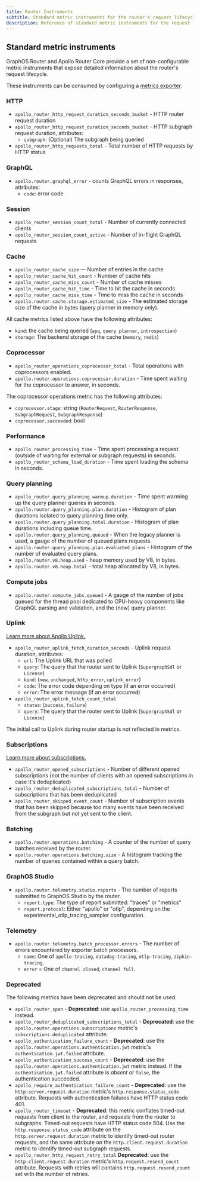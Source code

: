 ```yaml
---
title: Router Instruments
subtitle: Standard metric instruments for the router's request lifecycle
description: Reference of standard metric instruments for the request lifecycle of GraphOS Router and Apollo Router Core. Consumable via the router's metrics exporters. 
---
```


## Standard metric instruments

GraphOS Router and Apollo Router Core provide a set of non-configurable metric instruments that expose detailed information about the router's request lifecycle.

These instruments can be consumed by configuring a [metrics exporter](/router/configuration/telemetry/exporters/metrics/overview).

### HTTP

- `apollo_router_http_request_duration_seconds_bucket` - HTTP router request duration
- `apollo_router_http_request_duration_seconds_bucket` - HTTP subgraph request duration, attributes:
  - `subgraph`: (Optional) The subgraph being queried
- `apollo_router_http_requests_total` - Total number of HTTP requests by HTTP status

### GraphQL

- `apollo.router.graphql_error` - counts GraphQL errors in responses, attributes:
  - `code`: error code

### Session

- `apollo_router_session_count_total` - Number of currently connected clients
- `apollo_router_session_count_active` - Number of in-flight GraphQL requests

### Cache

- `apollo_router_cache_size` — Number of entries in the cache
- `apollo_router_cache_hit_count` - Number of cache hits
- `apollo_router_cache_miss_count` - Number of cache misses
- `apollo_router_cache_hit_time` - Time to hit the cache in seconds
- `apollo_router_cache_miss_time` - Time to miss the cache in seconds
- `apollo.router.cache.storage.estimated_size` - The estimated storage size of the cache in bytes (query planner in memory only).

All cache metrics listed above have the following attributes:

- `kind`: the cache being queried (`apq`, `query planner`, `introspection`)
- `storage`: The backend storage of the cache (`memory`, `redis`)

### Coprocessor

- `apollo_router_operations_coprocessor_total` - Total operations with coprocessors enabled.
- `apollo.router.operations.coprocessor.duration` - Time spent waiting for the coprocessor to answer, in seconds.

The coprocessor operations metric has the following attributes:

- `coprocessor.stage`: string (`RouterRequest`, `RouterResponse`, `SubgraphRequest`, `SubgraphResponse`)
- `coprocessor.succeeded`: bool

### Performance

- `apollo_router_processing_time` - Time spent processing a request (outside of waiting for external or subgraph requests) in seconds.
- `apollo_router_schema_load_duration` - Time spent loading the schema in seconds.

### Query planning

- `apollo_router.query_planning.warmup.duration` - Time spent warming up the query planner queries in seconds.
- `apollo.router.query_planning.plan.duration` - Histogram of plan durations isolated to query planning time only.
- `apollo.router.query_planning.total.duration` - Histogram of plan durations including queue time.
- `apollo.router.query_planning.queued` - When the legacy planner is used, a gauge of the number of queued plans requests.
- `apollo.router.query_planning.plan.evaluated_plans` - Histogram of the number of evaluated query plans.
- `apollo.router.v8.heap.used` - heap memory used by V8, in bytes.
- `apollo.router.v8.heap.total` - total heap allocated by V8, in bytes.

### Compute jobs

- `apollo.router.compute_jobs.queued` - A gauge of the number of jobs queued for the thread pool dedicated to CPU-heavy components like GraphQL parsing and validation, and the (new) query planner.

### Uplink

<Tip>

[Learn more about Apollo Uplink.](/federation/managed-federation/uplink/)

</Tip>

- `apollo_router_uplink_fetch_duration_seconds` - Uplink request duration, attributes:
  - `url`: The Uplink URL that was polled
  - `query`: The query that the router sent to Uplink (`SupergraphSdl` or `License`)
  - `kind`: (`new`, `unchanged`, `http_error`, `uplink_error`)
  - `code`: The error code depending on type (if an error occurred)
  - `error`: The error message (if an error occurred)
- `apollo_router_uplink_fetch_count_total`
  - `status`: (`success`, `failure`)
  - `query`: The query that the router sent to Uplink (`SupergraphSdl` or `License`)

<Note>

The initial call to Uplink during router startup is not reflected in metrics.

</Note>

### Subscriptions

<Tip>

[Learn more about subscriptions.](/router/executing-operations/subscription-support/)

</Tip>

- `apollo_router_opened_subscriptions` - Number of different opened subscriptions (not the number of clients with an opened subscriptions in case it's deduplicated)
- `apollo_router_deduplicated_subscriptions_total` - Number of subscriptions that has been deduplicated
- `apollo_router_skipped_event_count` - Number of subscription events that has been skipped because too many events have been received from the subgraph but not yet sent to the client.

### Batching

- `apollo.router.operations.batching` - A counter of the number of query batches received by the router.
- `apollo.router.operations.batching.size` - A histogram tracking the number of queries contained within a query batch.

### GraphOS Studio

- `apollo.router.telemetry.studio.reports` - The number of reports submitted to GraphOS Studio by the router.
  - `report.type`: The type of report submitted: "traces" or "metrics"
  - `report.protocol`: Either "apollo" or "otlp", depending on the experimental_otlp_tracing_sampler configuration.

### Telemetry
- `apollo.router.telemetry.batch_processor.errors` - The number of errors encountered by exporter batch processors.
  - `name`: One of `apollo-tracing`, `datadog-tracing`, `otlp-tracing`, `zipkin-tracing`.
  - `error` = One of `channel closed`, `channel full`.

### Deprecated

The following metrics have been deprecated and should not be used.

- `apollo_router_span` - **Deprecated**: use `apollo_router_processing_time` instead.
- `apollo_router_deduplicated_subscriptions_total` - **Deprecated**: use the `apollo.router.operations.subscriptions` metric's `subscriptions.deduplicated` attribute.
- `apollo_authentication_failure_count` - **Deprecated**: use the `apollo.router.operations.authentication.jwt` metric's `authentication.jwt.failed` attribute.
- `apollo_authentication_success_count` - **Deprecated**: use the `apollo.router.operations.authentication.jwt` metric instead. If the `authentication.jwt.failed` attribute is *absent* or `false`, the authentication succeeded.
- `apollo_require_authentication_failure_count` - **Deprecated**: use the `http.server.request.duration` metric's `http.response.status_code` attribute. Requests with authentication failures have HTTP status code 401.
- `apollo_router_timeout` - **Deprecated**: this metric conflates timed-out requests from client to the router, and requests from the router to subgraphs. Timed-out requests have HTTP status code 504. Use the `http.response.status_code` attribute on the `http.server.request.duration` metric to identify timed-out router requests, and the same attribute on the `http.client.request.duration` metric to identify timed-out subgraph requests.
- `apollo_router_http_request_retry_total` **Deprecated**: use the `http.client.request.duration` metric's `http.request.resend_count` attribute. Requests with retries will contains `http.request.resend_count` set with the number of retries.